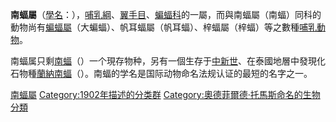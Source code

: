 {{Automatic taxobox
| taxon = Ia
| authority =[[奥德菲尔德·托马斯|Thomas]], 1902
| type species =[[南蝠|南蝠]]<br>''Ia io''
| type species authority =[[奥德菲尔德·托马斯|Thomas]], 1902
| subdivision =
*[[南蝠|南蝠]] ''I. io''
*{{絕滅}}[[蘭納南蝠|蘭納南蝠]] ''I. lanna''
}}

'''南蝠屬'''（[[學名|學名]]：{{lang|la|''Ia''}}），[[哺乳綱|哺乳綱]]、[[翼手目|翼手目]]、[[蝙蝠科|蝙蝠科]]的一屬，而與南蝠屬（南蝠）同科的動物尚有[[蝙蝠屬|蝙蝠屬]]（大蝙蝠）、帆耳蝠屬（帆耳蝠）、梓蝠屬（梓蝠）等之數種[[哺乳動物|哺乳動物]]。

南蝠属只剩[[南蝠|南蝠]]（{{lang|la|''Ia io''}}）一个現存物种，另有一個生存于[[中新世|中新世]]、在泰國地層中發現化石物種[[蘭納南蝠|蘭納南蝠]]（{{lang|la|''Ia lanna''}}）。南蝠的学名是国际动物命名法规认证的最短的名字之一。

{{taxonbar}}
[[Category:南蝠屬|]]
[[Category:1902年描述的分类群|Category:1902年描述的分类群]]
[[Category:奧德菲爾德·托馬斯命名的生物分類|Category:奧德菲爾德·托馬斯命名的生物分類]]